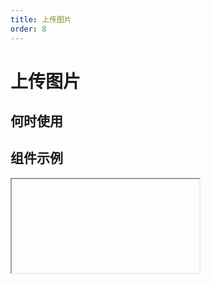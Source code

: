 ```yaml
---
title: 上传图片
order: 8
---
```


# 上传图片

## 何时使用

## 组件示例

<Iframe url="https://www.aliwork.com/developer/image-field-v2?isRenderNav=false" />

## 组件属性
<!-- 
| 属性名 | 属性 code | 类型 | 数据示例 | 动态属性 | 备注 |
| :--- | :--- | :--- | :--- | :--- | :--- | -->
<!-- | 标题 | label | String | '标题' | 是 |  |
| 值 | fieldData | Object | {value: [{ url: 'xxx', name: 'xx'}]} | 是 |  |
| 标题位置 | labelAlign | String | "left" | 否 | 可选值："left", "top" |
| 标题宽度 | labelColSpan | Number | 4 | 否 |  |
| 标题偏移 | labelColOffset | Number  | 0 | 否 |  |
| 内容宽度 | wrapperColSpan | Number  | 0 | 否 |  |
| 内容偏移 | wrapperColOffset | Number  | 0 | 否 |  |
| 标题对齐 | labelTextAlign | String | "left" | 否 | 可选值："left", "right' |
| 描述信息 | tips | String | '这是一段描述信息' | 否 |  |
| 尺寸 | size | String | "small" | 否 | 可选值："small", "medium", 'large' |
| 状态 | behavior | String | {fieldBehavior: 'NORMAL'} | 是 | fieldBehavior 可选值：'NORMAL', 'DISABLED', 'READONLY', 'HIDDEN' |
| 校验 | validation | Array | [{type:'required'}] | 是 | 可选值：{type:'required'}, {type: 'customValidate', message: '请选择今日之前的日期', param: 'function validateRule(value) { return value <= new Date().getTime(); }'} | -->
<!-- | 上传类型 | type | String | 'normal' |否|可选值 'normal', 'card', 'drag'|
|上传列表样式|listType|String| 'normal' |否|可选值 'normal', 'card', 'drag'| -->
<!-- |按钮内容|buttonText|String|'上传图片'|否||
|按钮尺寸|buttonSize|String|'medium'|否|可选值 'small', 'medium', 'large'|
|按钮类型|buttonType|String|'primary'|否|可选值 'primary', 'secondary', 'normal'|
|多选|multiple|Boolean|false|否||
|上传超时|timeout|Number|''|否||
|接口地址|url|String|''|否|可在 VM 中通过 globalProps 统一配置|
|name|name|String|''|否|上传时发送给服务端的 name|
|额外参数|data|Object|{}|否|上传可附带的额外参数|
|上传前处理函数 | beforeUpload | Function | function(file, options){ return true } | 否 |  | -->


<AttrTable dataSource={[
{
  attr: '标题', 
  code: 'label', 
  type: 'String', 
  demo: '标题', 
  dafault:'', 
  desc: ''
}, {
  attr: '值', 
  code: 'fieldData', 
  type: 'Object', 
  demo: '{value: [{ url: "xxx", name: "xx"}]}', 
  dafault:'', 
  desc: ''
}, {
  attr: '标题位置', 
  code: 'labelAlign', 
  type: 'String', 
  demo: '"left"', 
  dafault:'', 
  desc: '可选值："left", "top"'
}, 
{
  attr: '标题宽度', 
  code: 'labelColSpan', 
  type: 'Number', 
  demo: '4', 
  dafault:'', 
  desc: ''
}, 
{
  attr: '标题偏移', 
  code: 'labelColOffset', 
  type: 'Number', 
  demo: '0', 
  dafault:'', 
  desc: ''
}, 
{
  attr: '内容宽度', 
  code: 'wrapperColSpan', 
  type: 'Number', 
  demo: '0', 
  dafault:'', 
  desc: ''
}, 
{
  attr: '内容偏移', 
  code: 'wrapperColOffset', 
  type: 'Number', 
  demo: '0', 
  dafault:'', 
  desc: ''
}, 
{
  attr: '标题对齐', 
  code: 'labelTextAlign', 
  type: 'String', 
  demo: '"left"', 
  dafault:'', 
  desc: '可选值："left", "right"'
}, 
{
  attr: '描述信息', 
  code: 'tips', 
  type: 'String', 
  demo: '这是一段描述信息', 
  dafault:'', 
  desc: ''
}, 
{
  attr: '尺寸', 
  code: 'size', 
  type: 'String', 
  demo: '"small"', 
  dafault:'', 
  desc: '可选值："small", "medium", "large"'
}, 
{
  attr: '状态', 
  code: 'behavior', 
  type: 'String', 
  demo: '{fieldBehavior: "NORMAL"}', 
  dafault:'', 
  desc: 'fieldBehavior 可选值："NORMAL", "DISABLED", "READONLY", "HIDDEN"'
}, 
{
  attr: '校验', 
  code: 'validation', 
  type: 'Array', 
  demo: '[{type:"required"}] ', 
  dafault:'', 
  desc: "'可选值：{type:'required'}, {type: 'customValidate', message: '请选择今日之前的日期', param: 'function validateRule(value) { return value <= new Date().getTime(); }'} "
}, {
  attr: '上传类型', 
  code: 'type', 
  type: 'String', 
  demo: "'normal' ", 
  dafault:'', 
  desc: "'可选值 'normal', 'card', 'drag''"
}, {
  attr: '上传列表样式', 
  code: 'listType', 
  type: 'String', 
  demo: 'normal', 
  dafault:'', 
  desc: "'可选值 'normal', 'card', 'drag''"
}, {
  attr: '按钮内容', 
  code: 'buttonText', 
  type: 'String', 
  demo: '上传图片', 
  dafault:'', 
  desc: ''
}, {
  attr: '按钮尺寸', 
  code: 'buttonSize', 
  type: 'String', 
  demo: 'medium', 
  dafault:'', 
  desc: "'可选值 'small', 'medium', 'large''"
}, 
{
  attr: '按钮类型', 
  code: 'buttonType', 
  type: 'String', 
  demo: 'primary', 
  dafault:'', 
  desc: "'可选值 'primary', 'secondary', 'normal''"
}, 
{
  attr: '多选', 
  code: 'multiple', 
  type: 'Boolean', 
  demo: 'false', 
  dafault:'', 
  desc: ''
}, {
  attr: '上传超时', 
  code: 'timeout', 
  type: 'Number', 
  demo: '', 
  dafault:'', 
  desc: ''
}, {
  attr: '接口地址', 
  code: 'url', 
  type: 'String', 
  demo: '', 
  dafault:'', 
  desc: '可在 VM 中通过 globalProps 统一配置'
}, {
  attr: 'name', 
  code: 'name', 
  type: 'String', 
  demo: '', 
  dafault:'', 
  desc: '上传时发送给服务端的 name'
}, {
  attr: '额外参数', 
  code: 'data', 
  type: 'Object', 
  demo: 'false', 
  dafault:'', 
  desc: '上传可附带的额外参数'
}, {
  attr: '上传前处理函数', 
  code: 'beforeUpload', 
  type: 'Function', 
  demo: 'false', 
  dafault:'', 
  desc: 'function(file, options){ return true } '
}, 
{
  attr: '数据处理', 
  code: 'formatter', 
  type: 'Function', 
  demo: 'false', 
  dafault:'', 
  desc: ''
}, 
{
  attr: '最大上传附件个数', 
  code: 'limit', 
  type: 'Number', 
  demo: 'false', 
  dafault:'', 
  desc: ''
}, 
{
  attr: '是否允许请求携带 cookie', 
  code: 'withCredentials', 
  type: 'Boolean', 
  demo: 'false', 
  dafault:'', 
  desc: ''
}, 
{
  attr: '自动上传', 
  code: 'autoUpload', 
  type: 'Boolean', 
  demo: 'false', 
  dafault:'', 
  desc: ''
}, 
{
  attr: '上传附件类型', 
  code: 'accept', 
  type: 'String', 
  demo: 'false', 
  dafault:'', 
  desc: '例如：.pdf, .doc, '
}, 
{
  attr: '值发生改变事件', 
  code: 'onChange', 
  type: 'Function', 
  demo: 'function(value){ console.log(value); }', 
  dafault:'', 
  desc: ''
}, 
{
  attr: '上传中', 
  code: 'onProgress', 
  type: 'Function', 
  demo: 'function onSuccess(file, value) {console.log(onSuccess, file, value);} ', 
  dafault:'', 
  desc: ''
}, 
{
  attr: '上传成功回调函数', 
  code: 'onSuccess', 
  type: 'Function', 
  demo: 'function onSuccess(file, value) {console.log(onSuccess, file, value);} ', 
  dafault:'', 
  desc: ''
}, 
{
  attr: '上传失败', 
  code: 'onError', 
  type: 'Function', 
  demo: 'function onSuccess(file, value) {console.log(onError, file, value);} ', 
  dafault:'', 
  desc: ''
}, 
{
  attr: '选择文件', 
  code: 'onSelect', 
  type: 'Function', 
  demo: 'function onSuccess(file, value) {console.log(onSelect);}', 
  dafault:'', 
  desc: ''
}, 
{
  attr: '点击移除', 
  code: 'onRemove', 
  type: 'Function', 
  demo: 'function onSuccess(file, value) {console.log(onCancel);} ', 
  dafault:'', 
  desc: ''
}, 
{
  attr: '取消上传', 
  code: 'onCancel', 
  type: 'Function', 
  demo: 'function onSuccess(file, value) {console.log(onRemove, file);} ', 
  dafault:'', 
  desc: ''
}, 
{
  attr: '拖拽经过', 
  code: 'onDragOver', 
  type: 'Function', 
  demo: "function onDragOver() { console.log('onDragOver');}", 
  dafault:'', 
  desc: ''
}, 
{
  attr: '拖拽离开', 
  code: 'onDragLeave', 
  type: 'Function', 
  demo: "function onDrop() { console.log('onDrop');}", 
  dafault:'', 
  desc: ''
}, 
{
  attr: '拖拽完成', 
  code: 'onCancel', 
  type: 'Function', 
  demo: "'function onDrop() { console.log('onDrop');}'", 
  dafault:'', 
  desc: ''
}, 
]}
/>
